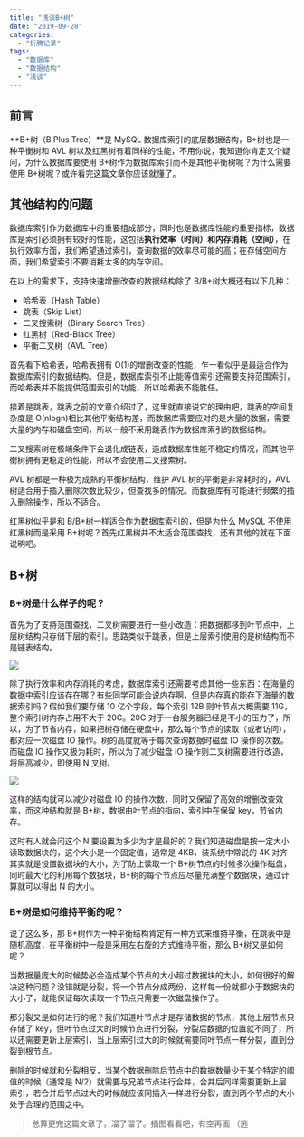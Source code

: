 ```yaml
---
title: "浅谈B+树"
date: "2019-09-28"
categories:
  - "折腾记录"
tags:
  - "数据库"
  - "数据结构"
  - "浅谈"
---
```


## 前言

**B+树（B Plus Tree）**是 MySQL 数据库索引的底层数据结构，B+树也是一种平衡树和 AVL 树以及红黑树有着同样的性能，不用你说，我知道你肯定又个疑问，为什么数据库要使用 B+树作为数据库索引而不是其他平衡树呢？为什么需要使用 B+树呢？或许看完这篇文章你应该就懂了。

## 其他结构的问题

数据库索引作为数据库中的重要组成部分，同时也是数据库性能的重要指标，数据库是索引必须拥有较好的性能，这包括**执行效率（时间）和内存消耗（空间）**，在执行效率方面，我们希望通过索引，查询数据的效率尽可能的高；在存储空间方面，我们希望索引不要消耗太多的内存空间。

在以上的需求下，支持快速增删改查的数据结构除了 B/B+树大概还有以下几种：

- 哈希表（Hash Table）
- 跳表（Skip List）
- 二叉搜索树（Binary Search Tree）
- 红黑树（Red-Black Tree）
- 平衡二叉树（AVL Tree）

首先看下哈希表，哈希表拥有 O(1)的增删改查的性能，乍一看似乎是最适合作为数据库索引的数据结构。但是，数据库索引不止能等值索引还需要支持范围索引，而哈希表并不能提供范围索引的功能，所以哈希表不能胜任。

接着是跳表，跳表之前的文章介绍过了，这里就直接说它的理由吧，跳表的空间复杂度是 O(nlogn)相比其他平衡结构差，而数据库需要应对的是大量的数据，需要大量的内存和磁盘空间，所以一般不采用跳表作为数据库索引的数据结构。

二叉搜索树在极端条件下会退化成链表，造成数据库性能不稳定的情况，而其他平衡树拥有更稳定的性能，所以不会使用二叉搜索树。

AVL 树都是一种极为成熟的平衡树结构，维护 AVL 树的平衡是非常耗时的，AVL 树适合用于插入删除次数比较少，但查找多的情况。而数据库有可能进行频繁的插入删除操作，所以不适合。

红黑树似乎是和 B/B+树一样适合作为数据库索引的，但是为什么 MySQL 不使用红黑树而是采用 B+树呢？首先红黑树并不太适合范围查找，还有其他的就在下面说明吧。

## B+树

### B+树是什么样子的呢？

首先为了支持范围查找，二叉树需要进行一些小改造：把数据都移到叶节点中，上层树结构只存储下层的索引。思路类似于跳表，但是上层索引使用的是树结构而不是链表结构。

![](https://cdn.jsdelivr.net/gh/syfxlin/pic/2020/01/20200117220839.png)

除了执行效率和内存消耗的考虑，数据库索引还需要考虑其他一些东西：在海量的数据中索引应该存在哪？有些同学可能会说内存啊，但是内存真的能存下海量的数据索引吗？假如我们要存储 10 亿个字段，每个索引 12B 则叶节点大概需要 11G，整个索引树内存占用不大于 20G。20G 对于一台服务器已经是不小的压力了，所以，为了节省内存，如果把树存储在硬盘中，那么每个节点的读取（或者访问），都对应一次磁盘 IO 操作。树的高度就等于每次查询数据时磁盘 IO 操作的次数。而磁盘 IO 操作又极为耗时，所以为了减少磁盘 IO 操作则二叉树需要进行改造，将层高减少，即使用 N 叉树。

![](https://cdn.jsdelivr.net/gh/syfxlin/pic/2020/01/20200117220945.png)

这样的结构就可以减少对磁盘 IO 的操作次数，同时又保留了高效的增删改查效率，而这种结构就是 B+树，数据由叶节点的指向，索引中在保留 key，节省内存。

这时有人就会问这个 N 要设置为多少为才是最好的？我们知道磁盘是按一定大小读取数据块的，这个大小是一个固定值，通常是 4KB，装系统中常说的 4K 对齐其实就是设置数据块的大小，为了防止读取一个 B+树节点的时候多次操作磁盘，同时最大化的利用每个数据块，B+树的每个节点应尽量充满整个数据块，通过计算就可以得出 N 的大小。

### B+树是如何维持平衡的呢？

说了这么多，那 B+树作为一种平衡结构肯定有一种方式来维持平衡，在跳表中是随机高度，在平衡树中一般是采用左右旋的方式维持平衡，那么 B+树又是如何呢？

当数据量庞大的时候势必会造成某个节点的大小超过数据块的大小，如何很好的解决这种问题？没错就是分裂，将一个节点分成两份，这样每一份就都小于数据块的大小了，就能保证每次读取一个节点只需要一次磁盘操作了。

那分裂又是如何进行的呢？我们知道叶节点才是存储数据的节点，其他上层节点只存储了 key，但叶节点过大的时候节点进行分裂，分裂后数据的位置就不同了，所以还需要更新上层索引，当上层索引过大的时候就需要同叶节点一样分裂，直到分裂到根节点。

删除的时候就和分裂相反，当某个数据删除后节点中的数据数量少于某个特定的阈值的时候（通常是 N/2）就需要与兄弟节点进行合并，合并后同样需要更新上层索引，若合并后节点过大的时候就应该同插入一样进行分裂，直到两个节点的大小处于合理的范围之中。

> 总算更完这篇文章了，溜了溜了。插图看看吧，有空再画 （逃
